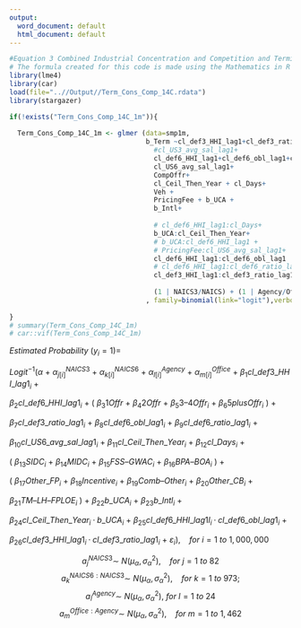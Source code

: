 ```yaml
---
output:
  word_document: default
  html_document: default
---
```

```r
#Equation 3 Combined Industrial Concentration and Competition and Terminations
# The formula created for this code is made using the Mathematics in R Markdown. For more about Mathematics formatting in R Markdown, see my "Mathematics Formatting in R Markdown" file.
library(lme4)
library(car)
load(file="..//Output//Term_Cons_Comp_14C.rdata") 
library(stargazer)

if(!exists("Term_Cons_Comp_14C_1m")){
  
  Term_Cons_Comp_14C_1m <- glmer (data=smp1m,
                                  b_Term ~cl_def3_HHI_lag1+cl_def3_ratio_lag1+#cl_def3_obl_lag1+
                                    #cl_US3_avg_sal_lag1+
                                    cl_def6_HHI_lag1+cl_def6_obl_lag1+cl_def6_ratio_lag1+
                                    cl_US6_avg_sal_lag1+
                                    CompOffr+
                                    cl_Ceil_Then_Year + cl_Days+ 
                                    Veh +
                                    PricingFee + b_UCA +
                                    b_Intl+
                                    
                                    # cl_def6_HHI_lag1:cl_Days+
                                    b_UCA:cl_Ceil_Then_Year+
                                    # b_UCA:cl_def6_HHI_lag1 +
                                    # PricingFee:cl_US6_avg_sal_lag1+
                                    cl_def6_HHI_lag1:cl_def6_obl_lag1  +
                                    # cl_def6_HHI_lag1:cl_def6_ratio_lag1+
                                    cl_def3_HHI_lag1:cl_def3_ratio_lag1+  
                                    
                                    (1 | NAICS3/NAICS) + (1 | Agency/Office)
                                  , family=binomial(link="logit"),verbose=1)
  
}
# summary(Term_Cons_Comp_14C_1m)
# car::vif(Term_Cons_Comp_14C_1m)
```

$Estimated~Probability~(y_i = 1) =$

$Logit^{-1}(α~+~α^{NAICS3}_{j[i]}~+~α^{NAICS6}_{k[i]}~+~α^{Agency}_{l[i]}~+~α^{Office}_{m[i]}~+~β_{1}cl\_def3\_HHI\_lag1_{i}~+$

$β_{2}cl\_def6\_HHI\_lag1_{i}~+~(~β_{3}1Offr~+~β_{4}2Offr~+~β_{5}3–4Offr_{i}~+~β_{6}5plusOffr_{i}~)~+$

$β_{7}cl\_def3\_ratio\_lag1_{i}~+~β_{8}cl\_def6\_obl\_lag1_{i}~+~β_{9}cl\_def6\_ratio\_lag1_{i}~+$

$β_{10}cl\_US6\_avg\_sal\_lag1_{i}~+~β_{11}cl\_Ceil\_Then\_Year_{i}~+~β_{12}cl\_Days_{i}~+$

$(~β_{13}SIDC_{i}~+~β_{14}MIDC_{i}~+~β_{15}FSS–GWAC_{i}~+~β_{16}BPA–BOA_{i}~)~+$

$(~β_{17}Other\_FP_{i}~+~β_{18}Incentive_{i}~+~β_{19}Comb–Other_{i}~+~β_{20}Other\_CB_{i}~+$

$β_{21}TM–LH–FPLOE_{i}~)~+~β_{22}b\_UCA_{i}~+~β_{23}b\_Intl_{i}~+$

$β_{24}cl\_Ceil\_Then\_Year_{i}·b\_UCA_{i}~+~β_{25}cl\_def6\_HHI\_lag1l_{i}·cl\_def6\_obl\_lag1_{i}~+$

$β_{26}cl\_def3\_HHI\_lag1_{i}·cl\_def3\_ratio\_lag1_{i}~+~ε_{i}),~~~~for~i=1~to~1,000,000$

$$a^{NAICS3}_{j}\sim~N(μ_{α},σ^{2}_{α}),~~~~for~j= 1~to~82$$
$$a^{NAICS6:NAICS3}_{k}\sim~N(μ_{α},σ^{2}_{α}),~~~~for~k= 1~to~973;$$
$$a^{Agency}_{l}\sim~N(μ_{α},σ^{2}_{α}),~for~l= 1~to~24$$ $$a^{Office:Agency}_{m}\sim~N(μ_{α},σ^{2}_{α}),~~~~for~m= 1~to~1,462$$